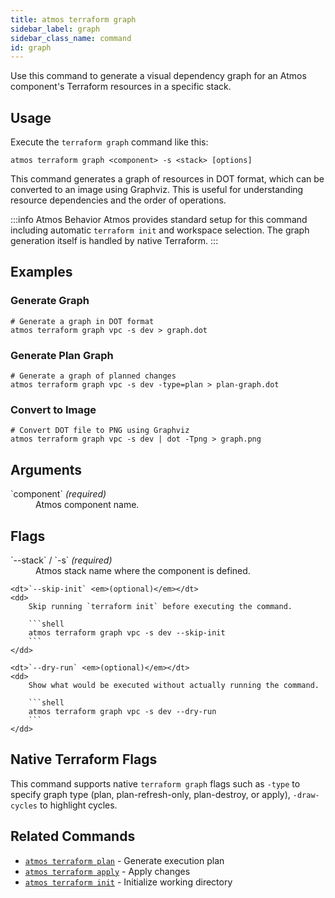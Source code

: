 ```yaml
---
title: atmos terraform graph
sidebar_label: graph
sidebar_class_name: command
id: graph
---
```


<Intro>
Use this command to generate a visual dependency graph for an Atmos component's Terraform resources in a specific stack.
</Intro>

<Screengrab title="atmos terraform graph --help" slug="atmos-terraform-graph--help" />

## Usage

Execute the `terraform graph` command like this:

```shell
atmos terraform graph <component> -s <stack> [options]
```

This command generates a graph of resources in DOT format, which can be converted to an image using Graphviz. This is useful for understanding resource dependencies and the order of operations.

:::info Atmos Behavior
Atmos provides standard setup for this command including automatic `terraform init` and workspace selection. The graph generation itself is handled by native Terraform.
:::
## Examples

### Generate Graph

```shell
# Generate a graph in DOT format
atmos terraform graph vpc -s dev > graph.dot
```

### Generate Plan Graph

```shell
# Generate a graph of planned changes
atmos terraform graph vpc -s dev -type=plan > plan-graph.dot
```

### Convert to Image

```shell
# Convert DOT file to PNG using Graphviz
atmos terraform graph vpc -s dev | dot -Tpng > graph.png
```

## Arguments

<dl>
    <dt>`component` <em>(required)</em></dt>
    <dd>
        Atmos component name.
    </dd>
</dl>

## Flags

<dl>
    <dt>`--stack` / `-s` <em>(required)</em></dt>
    <dd>
        Atmos stack name where the component is defined.
    </dd>

    <dt>`--skip-init` <em>(optional)</em></dt>
    <dd>
        Skip running `terraform init` before executing the command.

        ```shell
        atmos terraform graph vpc -s dev --skip-init
        ```
    </dd>

    <dt>`--dry-run` <em>(optional)</em></dt>
    <dd>
        Show what would be executed without actually running the command.

        ```shell
        atmos terraform graph vpc -s dev --dry-run
        ```
    </dd>
</dl>

## Native Terraform Flags

This command supports native `terraform graph` flags such as `-type` to specify graph type (plan, plan-refresh-only, plan-destroy, or apply), `-draw-cycles` to highlight cycles.

## Related Commands

- [`atmos terraform plan`](/cli/commands/terraform/plan) - Generate execution plan
- [`atmos terraform apply`](/cli/commands/terraform/apply) - Apply changes
- [`atmos terraform init`](/cli/commands/terraform/init) - Initialize working directory
